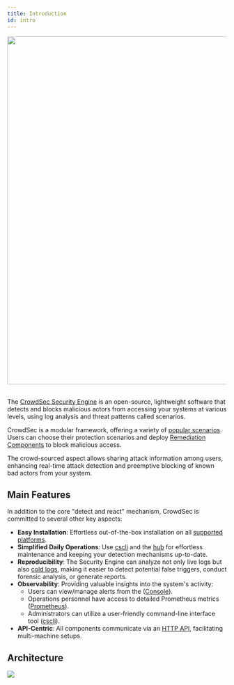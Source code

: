 ```yaml
---
title: Introduction
id: intro
---
```




<div style={{display: 'flex'}}>
    <div style={{textAlign: 'center', flex: '1'}}>
    <img width="800" height="auto" src={useBaseUrl('/img/crowdsec_ecosystem.png')} />
    </div>
</div>
&nbsp;
&nbsp;

The [CrowdSec Security Engine](https://github.com/crowdsecurity/crowdsec) is an open-source, lightweight software that detects and blocks malicious actors from accessing your systems at various levels, using log analysis and threat patterns called scenarios. 

CrowdSec is a modular framework, offering a variety of [popular scenarios](https://app.crowdsec.net/hub/collections). Users can choose their protection scenarios and deploy [Remediation Components](https://app.crowdsec.net/hub/bouncers) to block malicious access.

The crowd-sourced aspect allows sharing attack information among users, enhancing real-time attack detection and preemptive blocking of known bad actors from your system.

## Main Features

In addition to the core "detect and react" mechanism, CrowdSec is committed to several other key aspects:

- **Easy Installation**: Effortless out-of-the-box installation on all [supported platforms](/getting_started/versions_matrix.md).
- **Simplified Daily Operations**: Use [cscli](/cscli/cscli.md) and the [hub](http://hub.crowdsec.net) for effortless maintenance and keeping your detection mechanisms up-to-date.
- **Reproducibility**: The Security Engine can analyze not only live logs but also [cold logs](/u/user_guides/replay_mode), making it easier to detect potential false triggers, conduct forensic analysis, or generate reports.
- **Observability**: Providing valuable insights into the system's activity:
    - Users can view/manage alerts from the ([Console](https://app.crowdsec.net/signup)).
    - Operations personnel have access to detailed Prometheus metrics ([Prometheus](/observability/prometheus.md)).
    - Administrators can utilize a user-friendly command-line interface tool ([cscli](/observability/cscli.md)).
- **API-Centric**: All components communicate via an [HTTP API](/local_api/intro.md), facilitating multi-machine setups.


## Architecture


<div style={{display: 'flex'}}>
    <div style={{textAlign: 'center', flex: '1'}}>
    <img src={useBaseUrl('/img/crowdsec_architecture.png')}></img>
    </div>
</div>

